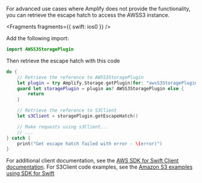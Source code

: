 For advanced use cases where Amplify does not provide the functionality, you can retrieve the escape hatch to access the AWSS3 instance.


<Fragments fragments={{ swift: ios0 }} />

Add the following import:

```swift
import AWSS3StoragePlugin
```

Then retrieve the escape hatch with this code

```swift
do {
    // Retrieve the reference to AWSS3StoragePlugin
    let plugin = try Amplify.Storage.getPlugin(for: "awsS3StoragePlugin")
    guard let storagePlugin = plugin as? AWSS3StoragePlugin else {
        return
    }

    // Retrieve the reference to S3Client
    let s3Client = storagePlugin.getEscapeHatch()

    // Make requests using s3Client...
    // ...
} catch {
    print("Get escape hatch failed with error - \(error)")
}
```

For additional client documentation, see the [AWS SDK for Swift Client documentation](https://docs.aws.amazon.com/sdk-for-swift/latest/developer-guide/using-client-services.html). For S3Client code examples, see the [Amazon S3 examples using SDK for Swift](https://docs.aws.amazon.com/sdk-for-swift/latest/developer-guide/swift_s3_code_examples.html)
